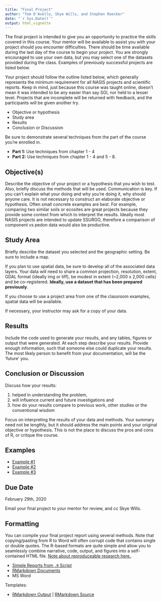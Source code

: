 ---
title: "Final Project"
author: "Tom D'Avello, Skye Wills, and Stephen Roecker"
date: "`r Sys.Date()`"
output: html_vignette
---


The final project is intended to give you an opportunity to practice the skills covered in this course. Your mentor will be available to assist you with your project should you encounter difficulties. There should be time available during the last day of the course to begin your project. You are strongly encouraged to use your own data, but you may select one of the datasets provided during the class. Examples of previously successful projects are listed below.

Your project should follow the outline listed below, which generally represents the minimum requirement for all NASIS projects and scientific reports. Keep in mind, just because this course was taught online, doesn't mean it was intended to be any easier than say SGI, nor held to a lesser level. Projects that are incomplete will be returned with feedback, and the participants will be given another try.

- Objective or hypothesis
- Study area
- Results
- Conclusion or Discussion

Be sure to demonstrate several techniques from the part of the course you're enrolled in.

  * __Part 1:__ Use techniques from chapter 1 - 4
  * __Part 2:__ Use techniques from chapter 1 - 4 and 5 - 8. 
  

## Objective(s)

Describe the objective of your project or a hypothesis that you wish to test. Also, briefly discuss the methods that will be used. Communication is key. If you can't explain what your doing and why you're doing it, why should anyone care. It is not necessary to construct an elaborate objective or hypothesis. Often small concrete examples are best. For example, comparing two similar soils or ecosites are great projects because they provide some context from which to interpret the results. Ideally most NASIS projects are intended to update SSURGO, therefore a comparison of component vs pedon data would also be productive.


## Study Area

Briefly describe the dataset you selected and the geographic setting. Be sure to include a map. 

If you plan to use spatial data, be sure to develop all of the associated data layers. Your data will need to share a common projection, resolution, extent, GDAL format (ideally img or tiff), be modest in extent (~2,000 x 2,000 cells) and be co-registered. **Ideally, use a dataset that has been prepared previously**.

If you choose to use a project area from one of the classroom examples, spatial data will be available.

If necessary, your instructor may ask for a copy of your data.


## Results

Include the code used to generate your results, and any tables, figures or output that were generated. At each step describe your results. Provide enough information, such that someone else could duplicate your results. The most likely person to benefit from your documentation, will be the 'future' you.


## Conclusion or Discussion

Discuss how your results: 

   1. helped in understanding the problem,
   2. will influence current and future investigations and
   3. how do your results compare to previous work, other studies or the conventional wisdom

Focus on interpreting the results of your data and methods. Your summary need not be lengthly, but it should address the main points and your original objective or hypothesis. This is not the place to discuss the pros and cons of R, or critque the course.


## Examples

- [Example #1](http://ncss-tech.github.io/stats_for_soil_survey/chapters/10_final_project/examples/Stats_Part_1_Final_Project_-__Staggs.html)
- [Example #2](https://github.com/ncss-tech/stats_for_soil_survey/raw/master/chapters/10_final_project/examples/Statistics%20Final%20Project.docx)
- [Example #3](http://ncss-tech.github.io/stats_for_soil_survey/chapters/10_final_project/examples/Ecological_Site_Differentiation.html
)


## Due Date

February 29th, 2020

Email your final project to your mentor for review, and cc Skye Wills.


## Formatting

You can compile your final project report using several methods. Note that copying/pasting from R to Word will often corrupt code that contains single or double quotes. The R-based formats are quite simple and allow you to seamlessly combine narrative, code, output, and figures into a self-contained HTML file. [Note about reproduceable research here.](https://www.nature.com/articles/s41559-017-0160).

   * [Simple Reports from `.R` Script](https://rmarkdown.rstudio.com/articles_report_from_r_script.html)
   * [RMarkdown Documents](https://rmarkdown.rstudio.com/html_document_format.html)
   * MS Word
   
Templates:

   * [RMarkdown Output](https://ncss-tech.github.io/stats_for_soil_survey/chapters/10_final_project/final-project-example.html) | [RMarkdown Source](https://raw.githubusercontent.com/ncss-tech/stats_for_soil_survey/master/chapters/10_final_project/final-project-example.Rmd)
   

  


